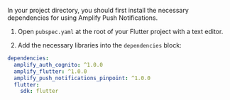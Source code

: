In your project directory, you should first install the necessary dependencies for using Amplify Push Notifications.

1. Open `pubspec.yaml` at the root of your Flutter project with a text editor.

2. Add the necessary libraries into the `dependencies` block:

```yaml
dependencies:
  amplify_auth_cognito: ^1.0.0
  amplify_flutter: ^1.0.0
  amplify_push_notifications_pinpoint: ^1.0.0
  flutter:
    sdk: flutter
```
